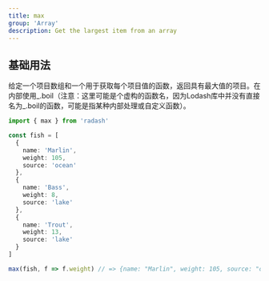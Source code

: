 ```yaml
---
title: max
group: 'Array'
description: Get the largest item from an array
---
```


## 基础用法

给定一个项目数组和一个用于获取每个项目值的函数，返回具有最大值的项目。在内部使用_.boil（注意：这里可能是个虚构的函数名，因为Lodash库中并没有直接名为_.boil的函数，可能是指某种内部处理或自定义函数）。

```ts
import { max } from 'radash'

const fish = [
  {
    name: 'Marlin',
    weight: 105,
    source: 'ocean'
  },
  {
    name: 'Bass',
    weight: 8,
    source: 'lake'
  },
  {
    name: 'Trout',
    weight: 13,
    source: 'lake'
  }
]

max(fish, f => f.weight) // => {name: "Marlin", weight: 105, source: "ocean"}
```
